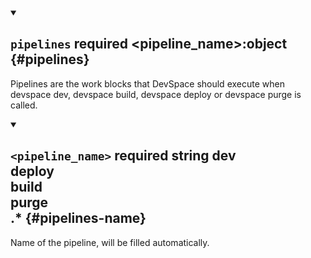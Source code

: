 


<details className="config-field" data-expandable="true" open>
<summary>

## `pipelines` <span className="config-field-required" data-required="false">required</span> <span className="config-field-type">&lt;pipeline_name&gt;:object</span> <span className="config-field-default"></span> <span className="config-field-enum"></span> {#pipelines}

 Pipelines are the work blocks that DevSpace should execute when devspace dev, devspace build, devspace deploy or devspace purge is called.

</summary>


<details className="config-field" data-expandable="true"open>
<summary>

## `<pipeline_name>` <span className="config-field-required" data-required="true">required</span> <span className="config-field-type">string</span> <span className="config-field-default"></span> <span className="config-field-enum"><span>dev<br/>deploy<br/>build<br/>purge<br/>.*</span></span> {#pipelines-name}

Name of the pipeline, will be filled automatically.

</summary>

<PartialPipelinesreference />


</details>


</details>
